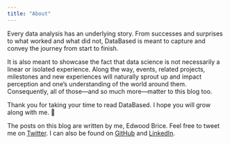 ```yaml
---
title: "About"
---
```


Every data analysis has an underlying story. From successes and surprises to what worked and what did not, DataBased is meant to capture and convey the journey from start to finish.

It is also meant to showcase the fact that data science is not necessarily a linear or isolated experience. Along the way, events, related projects, milestones and new experiences will naturally sprout up and impact perception and one's understanding of the world around them. Consequently, all of those---and so much more---matter to this blog too.

Thank you for taking your time to read DataBased. I hope you will grow along with me. 🌱 

The posts on this blog are written by me, Edwood Brice. Feel free to tweet me on [Twitter](https://twitter.com/edwoodbrice). I can also be found on [GitHub](https://github.com/edwoodbrice) and [LinkedIn](https://www.linkedin.com/in/edwoodbrice/). 


